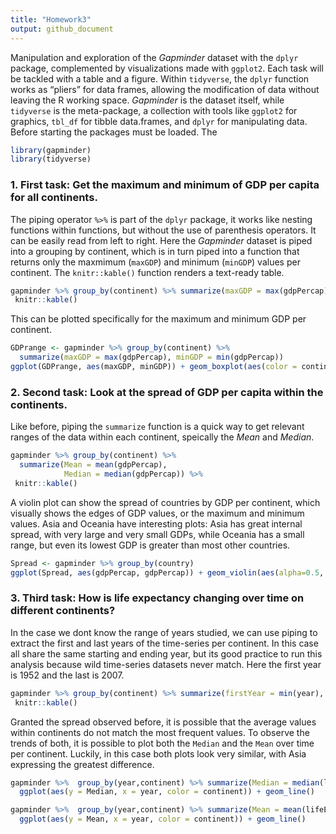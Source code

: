 ```yaml
---
title: "Homework3"
output: github_document
---
```


Manipulation and exploration of the *Gapminder* dataset with the `dplyr` package, complemented by visualizations made with `ggplot2`. Each task will be tackled with a table and a figure. Within `tidyverse`, the `dplyr` function works as "pliers" for data frames, allowing the modification of data without leaving the R working space. *Gapminder* is the dataset itself, while `tidyverse` is the meta-package, a collection with tools like `ggplot2` for graphics, `tbl_df` for tibble data.frames, and `dplyr` for manipulating data. Before starting the packages must be loaded. The 

```r
library(gapminder)
library(tidyverse)
```

### 1. First task: Get the maximum and minimum of GDP per capita for all continents.

The piping operator `%>%` is part of the `dplyr` package, it works like nesting functions within functions, but without the use of parenthesis operators. It can be easily read from left to right. Here the *Gapminder* dataset is piped into a grouping by continent, which is in turn piped into a function that returns only the maxmimum (`maxGDP`) and minimum (`minGDP`) values per continent. The `knitr::kable()` function renders a text-ready table.

```r
gapminder %>% group_by(continent) %>% summarize(maxGDP = max(gdpPercap), minGDP = min(gdpPercap), Mean = mean(gdpPercap), Median = median(gdpPercap)) %>%
 knitr::kable()
```

This can be plotted specifically for the maximum and minimum GDP per continent.

```r
GDPrange <- gapminder %>% group_by(continent) %>%
  summarize(maxGDP = max(gdpPercap), minGDP = min(gdpPercap))
ggplot(GDPrange, aes(maxGDP, minGDP)) + geom_boxplot(aes(color = continent))
```

### 2. Second task: Look at the spread of GDP per capita within the continents.

Like before, piping the `summarize` function is a quick way to get relevant ranges of the data within each continent, speically the *Mean* and *Median*.

```r
gapminder %>% group_by(continent) %>%
  summarize(Mean = mean(gdpPercap),
            Median = median(gdpPercap)) %>%
 knitr::kable()
```

A violin plot can show the spread of countries by GDP per continent, which visually shows the edges of GDP values, or the maximum and minimum values. Asia and Oceania have interesting plots: Asia has great internal spread, with very large and very small GDPs, while Oceania has a small range, but even its lowest GDP is greater than most other countries.

```r
Spread <- gapminder %>% group_by(country)
ggplot(Spread, aes(gdpPercap, gdpPercap)) + geom_violin(aes(alpha=0.5, color = continent))
```

### 3. Third task: How is life expectancy changing over time on different continents?

In the case we dont know the range of years studied, we can use piping to extract the first and last years of the time-series per continent. In this case all share the same starting and ending year, but its good practice to run this analysis because wild time-series datasets never match. Here the first year is 1952 and the last is 2007.

```r
gapminder %>% group_by(continent) %>% summarize(firstYear = min(year), lastYear = max(year)) %>%
 knitr::kable()
```

Granted the spread observed before, it is possible that the average values within continents do not match the most frequent values. To observe the trends of both, it is possible to plot both the `Median` and the `Mean` over time per continent. Luckily, in this case both plots look very similar, with Asia expressing the greatest difference.


```r
gapminder %>%  group_by(year,continent) %>% summarize(Median = median(lifeExp)) %>%
  ggplot(aes(y = Median, x = year, color = continent)) + geom_line()
```

```r
gapminder %>%  group_by(year,continent) %>% summarize(Mean = mean(lifeExp)) %>%
  ggplot(aes(y = Mean, x = year, color = continent)) + geom_line()
```




